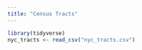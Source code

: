 ```yaml
---
title: "Census Tracts"
---
```


```r
library(tidyverse)
nyc_tracts <- read_csv("nyc_tracts.csv")
```
